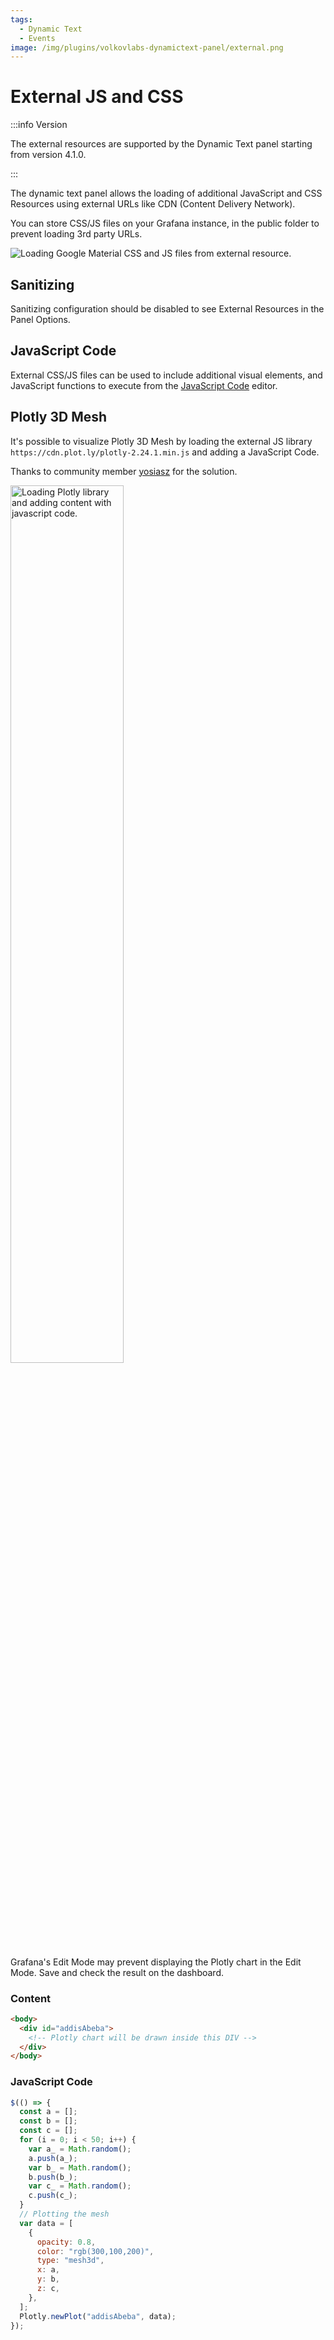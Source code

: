 ```yaml
---
tags:
  - Dynamic Text
  - Events
image: /img/plugins/volkovlabs-dynamictext-panel/external.png
---
```



# External JS and CSS

:::info Version

The external resources are supported by the Dynamic Text panel starting from version 4.1.0.

:::

The dynamic text panel allows the loading of additional JavaScript and CSS Resources using external URLs like CDN (Content Delivery Network).

You can store CSS/JS files on your Grafana instance, in the public folder to prevent loading 3rd party URLs.

<Image
  title="Loading Google Material CSS and JS files from external resource."
  src="/img/plugins/volkovlabs-dynamictext-panel/external.png"
  lazy={false}
/>

## Sanitizing

Sanitizing configuration should be disabled to see External Resources in the Panel Options.

## JavaScript Code

External CSS/JS files can be used to include additional visual elements, and JavaScript functions to execute from the [JavaScript Code](/plugins/volkovlabs-dynamictext-panel/code) editor.

## Plotly 3D Mesh

It's possible to visualize Plotly 3D Mesh by loading the external JS library `https://cdn.plot.ly/plotly-2.24.1.min.js` and adding a JavaScript Code.

Thanks to community member [yosiasz](https://github.com/yosiasz) for the solution.

<Image
  title="Loading Plotly library and adding content with javascript code."
  src="/img/plugins/volkovlabs-dynamictext-panel/external-plotly.png"
  lazy={false}
  width="60%"
/>

Grafana's Edit Mode may prevent displaying the Plotly chart in the Edit Mode. Save and check the result on the dashboard.

### Content

```html
<body>
  <div id="addisAbeba">
    <!-- Plotly chart will be drawn inside this DIV -->
  </div>
</body>
```

### JavaScript Code

```js
$(() => {
  const a = [];
  const b = [];
  const c = [];
  for (i = 0; i < 50; i++) {
    var a_ = Math.random();
    a.push(a_);
    var b_ = Math.random();
    b.push(b_);
    var c_ = Math.random();
    c.push(c_);
  }
  // Plotting the mesh
  var data = [
    {
      opacity: 0.8,
      color: "rgb(300,100,200)",
      type: "mesh3d",
      x: a,
      y: b,
      z: c,
    },
  ];
  Plotly.newPlot("addisAbeba", data);
});
```
